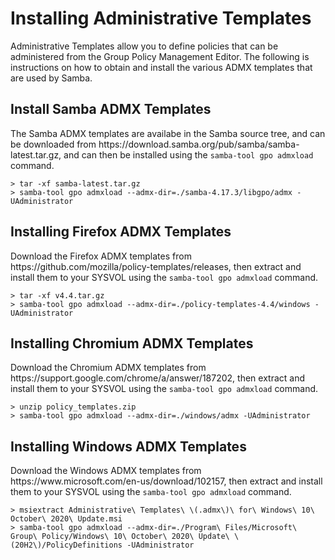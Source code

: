 # Installing Administrative Templates {#install-admx}

Administrative Templates allow you to define policies that can be administered from the Group Policy Management Editor. The following is instructions on how to obtain and install the various ADMX templates that are used by Samba.

## Install Samba ADMX Templates {#install-admx-samba}

The Samba ADMX templates are availabe in the Samba source tree, and can be downloaded from https://download.samba.org/pub/samba/samba-latest.tar.gz, and can then be installed using the `samba-tool gpo admxload` command.

```
> tar -xf samba-latest.tar.gz
> samba-tool gpo admxload --admx-dir=./samba-4.17.3/libgpo/admx -UAdministrator
```

## Installing Firefox ADMX Templates {#install-admx-firefox}

Download the Firefox ADMX templates from https://github.com/mozilla/policy-templates/releases, then extract and install them to your SYSVOL using the `samba-tool gpo admxload` command.

```
> tar -xf v4.4.tar.gz
> samba-tool gpo admxload --admx-dir=./policy-templates-4.4/windows -UAdministrator
```

## Installing Chromium ADMX Templates {#install-admx-chromium}

Download the Chromium ADMX templates from https://support.google.com/chrome/a/answer/187202, then extract and install them to your SYSVOL using the `samba-tool gpo admxload` command.

```
> unzip policy_templates.zip
> samba-tool gpo admxload --admx-dir=./windows/admx -UAdministrator
```

## Installing Windows ADMX Templates {#install-admx-windows}

Download the Windows ADMX templates from https://www.microsoft.com/en-us/download/102157, then extract and install them to your SYSVOL using the `samba-tool gpo admxload` command.

```
> msiextract Administrative\ Templates\ \(.admx\)\ for\ Windows\ 10\ October\ 2020\ Update.msi
> samba-tool gpo admxload --admx-dir=./Program\ Files/Microsoft\ Group\ Policy/Windows\ 10\ October\ 2020\ Update\ \(20H2\)/PolicyDefinitions -UAdministrator
```

